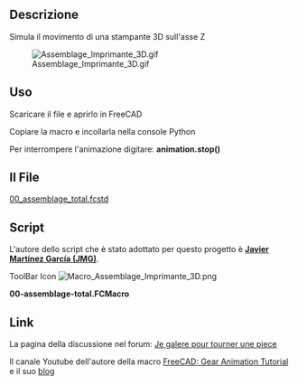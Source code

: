 <languages/>
{{Macro/it
|Name=Macro_Assemblage_Imprimante_3D
|Icon=Macro_Assemblage_Imprimante_3D.png
|Translate=Simulazione stampante 3D
|Description=Simula il movimento di una stampante 3D sull'asse Z.
|Author=fran6t
|Version=1.0
|Date=2015-07-13
|FCVersion=0.15
|Download=Not file .FCStd for testing<br />[https://www.freecadweb.org/wiki/images/8/8c/Macro_Assemblage_Imprimante_3D.png ToolBar Icon]
}}

==Descrizione==
Simula il movimento di una stampante 3D sull'asse Z

[[File:Assemblage Imprimante 3D.gif]]

==Uso==
Scaricare il file e aprirlo in FreeCAD

Copiare la macro e incollarla nella console Python

Per interrompere l'animazione digitare: '''animation.stop()''' 

==Il File==
[http://blog.passion-tarn-et-garonne.info/public/3D/pb-avec-freecad/00-assemblage-total.fcstd 00_assemblage_total.fcstd]
==Script==
L'autore dello script che è stato adottato per questo progetto è '''[http://forum.freecadweb.org/memberlist.php?mode=viewprofile&u=2538 Javier Martínez García (JMG)]'''.

ToolBar Icon [[Image:Macro_Assemblage_Imprimante_3D.png]]

'''00-assemblage-total.FCMacro'''

{{MacroCode|code=
# Mouvement va et vient du chariot et tete selon axe Z
#
# Pour arreter l'animation il faut taper animation.stop() dans la console

__author__ = "Javier Martínez García"

import FreeCAD as App, FreeCADGui as Gui, Part, time, sys, math, Draft, DraftGeomUtils

try:
    from PyQt4 import QtGui,QtCore
except Exception:
    from PySide import QtGui,QtCore

class Animation(object):
   def __init__(self):
      App.Console.PrintMessage('init')
      App.ActiveDocument.recompute()
      self.timer = QtCore.QTimer()
      QtCore.QObject.connect(self.timer, QtCore.SIGNAL("timeout()"), self.my_update)
      self.timer.start(50)

      self.an = 0
      self.Tige_Guide_X = 142
      self.X_End_Tendeur = 90
      self.X_Chariot = 102
      self.Nema_17_motor_X = 119
      self.Anti_Backslash_Z_Gauche = 88
      self.Jhead_droite = 126.5
      self.enstopX = 168
      self.sens = 1

   def my_update(self):
      if ( self.an == 0 ) :
         self.sens = 1
      if ( self.an == 245 ) :
         self.sens = -1
      self.an = self.an + self.sens
      self.Tige_Guide_X = self.Tige_Guide_X + self.sens
      self.X_End_Tendeur = self.X_End_Tendeur + self.sens
      self.X_Chariot = self.X_Chariot + self.sens
      self.Nema_17_motor_X = self.Nema_17_motor_X + self.sens
      self.Jhead_droite = self.Jhead_droite + self.sens
      self.Anti_Backslash_Z_Gauche = self.Anti_Backslash_Z_Gauche + self.sens
      self.enstopX = self.enstopX + self.sens

      #12-X-End-Moteur
      #FreeCAD.getDocument("_0_assemblage_total").getObject("Pocket013").Placement = App.Placement(App.Vector(-133,0,self.an),App.Rotation(App.Vector(0,0,1),0))
      FreeCAD.getDocument("_0_assemblage_total").getObject("refine002").Placement = App.Placement(App.Vector(0,0,self.an),App.Rotation(App.Vector(0,0,1),0))      
      #Tige-Guide-X      
      FreeCAD.getDocument("_0_assemblage_total").getObject("Pad025").Placement = App.Placement(App.Vector(-180,13.55,self.Tige_Guide_X),App.Rotation(App.Vector(0.57735,0.57735,0.57735),120))
      #14-X-End-Tendeur      
      FreeCAD.getDocument("_0_assemblage_total").getObject("Pocket011").Placement = App.Placement(App.Vector(236,0,self.X_End_Tendeur),App.Rotation(App.Vector(0,0,1),0))
      #13-X-Chariot
      FreeCAD.getDocument("_0_assemblage_total").getObject("Pocket014").Placement = App.Placement(App.Vector(-18,25,self.X_Chariot),App.Rotation(App.Vector(1,0,0),90))
      #Nema-17-motor-X
      FreeCAD.getDocument("_0_assemblage_total").getObject("Chamfer003").Placement = App.Placement(App.Vector(-205.2,63,self.Nema_17_motor_X),App.Rotation(App.Vector(1,0,0),90))
      #15-Anti-Backslash-Z-x2-1
      FreeCAD.getDocument("_0_assemblage_total").getObject("Pad012").Placement = App.Placement(App.Vector(-156,-15,self.Anti_Backslash_Z_Gauche),App.Rotation(App.Vector(0.999985,0.00555547,0),180))
      #Jhead-Droite
      FreeCAD.getDocument("_0_assemblage_total").getObject("Pocket015").Placement = App.Placement(App.Vector(-50.8,-4.4,self.Jhead_droite),App.Rotation(App.Vector(0,0,1),0))
      #Endstop X
      FreeCAD.getDocument("_0_assemblage_total").getObject("refine003").Placement = App.Placement(App.Vector(-154.2,15,self.enstopX),App.Rotation(App.Vector(0.57735,0.57735,-0.57735),120))
   def stop(self):
      self.timer.stop()     

animation = Animation()

}} 


==Link==
La pagina della discussione nel forum: [http://forum.freecadweb.org/viewtopic.php?f=12&t=11782 Je galere pour tourner une piece]

Il canale Youtube dell'autore della macro [https://www.youtube.com/watch?v=KynMmsLJXV0 FreeCAD: Gear Animation Tutorial] e il suo [http://linuxforanengineer.blogspot.com.es/p/me.html blog]
{{clear}}